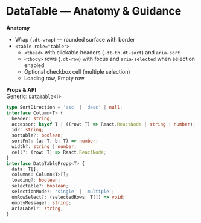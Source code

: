 
<Meta title="Data Display/DataTable Docs" of={DataTable} />

# DataTable — Anatomy & Guidance

**Anatomy**
- Wrap (`.dt-wrap`) — rounded surface with border
- `<table role="table">`
  - `<thead>` with clickable headers (`.dt-th.dt-sort`) and `aria-sort`
  - `<tbody>` rows (`.dt-row`) with focus and `aria-selected` when selection enabled
  - Optional checkbox cell (multiple selection)
  - Loading row, Empty row

**Props & API**  
Generic: `DataTable<T>`  

```ts
type SortDirection = 'asc' | 'desc' | null;
interface Column<T> {
  header: string;
  accessor: keyof T | ((row: T) => React.ReactNode | string | number);
  id?: string;
  sortable?: boolean;
  sortFn?: (a: T, b: T) => number;
  width?: string | number;
  cell?: (row: T) => React.ReactNode;
}
interface DataTableProps<T> {
  data: T[];
  columns: Column<T>[];
  loading?: boolean;
  selectable?: boolean;
  selectionMode?: 'single' | 'multiple';
  onRowSelect?: (selectedRows: T[]) => void;
  emptyMessage?: string;
  ariaLabel?: string;
}
